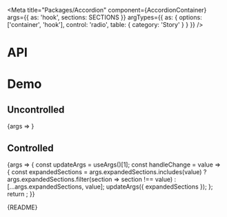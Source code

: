 
<Meta
  title="Packages/Accordion"
  component={AccordionContainer}
  args={{
    as: 'hook',
    sections: SECTIONS
  }}
  argTypes={{
    as: { options: ['container', 'hook'], control: 'radio', table: { category: 'Story' } }
  }}
/>

# API

<ArgsTable />

# Demo

## Uncontrolled

<Canvas>
  <Story
    name="Uncontrolled"
    args={{ collapsible: true, expandable: true }}
    argTypes={{
      expandedSections: { control: false }
    }}
  >
    {args => <AccordionStory {...args} />}
  </Story>
</Canvas>

## Controlled

<Canvas>
  <Story
    name="Controlled"
    args={{ expandedSections: [sections[0]] }}
    argTypes={{
      defaultExpandedSections: { control: false },
      collapsible: { control: false },
      expandable: { control: false }
    }}
  >
    {args => {
      const updateArgs = useArgs()[1];
      const handleChange = value => {
        const expandedSections = args.expandedSections.includes(value)
          ? args.expandedSections.filter(section => section !== value)
          : [...args.expandedSections, value];
        updateArgs({ expandedSections });
      };
      return <AccordionStory {...args} onChange={handleChange} />;
    }}
  </Story>
</Canvas>

<Markdown>{README}</Markdown>
